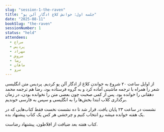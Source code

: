 ```yaml
---
slug: "session-1-the-raven"
title: "جلسه اول: خوانش کلاغ ادگار آلن پو"
date: "2025-08-11"
bookSlug: "the-raven"
sessionNumber: 1
status: "held"
attendees: 
  - سراج
  - پردیس
  - مهراد
  - سروش
  - رضا
  - ماهان
  - سرو
---
```


از اوایل ساعت ۲۰ شروع به خواندن کلاغ از ادگار آلن پو کردیم. پردیس متن انگلیسی شعر را همراه با ترجمه ماشینی آماده کرد و به گروه فرستاده بود، رضا هم ترجمه محمد دهقانی را خوانده بود. پس از کمی صحبت چون بعضی متن را نخوانده بودن، در زمان برگذاری کلاب ابتدا بخش‌ها را به انگلیسی و سپس به فارسی خوندیم. 

نشست در ساعت ۲۳ پایان یافت. قرار شد تا ده نشست نخست فقط کتاب‌هایی که در یک هفته خوانده میشه رو انتخاب کنیم و چرخشی هر کس یک کتاب پیشنهاد بده.

کتاب هفته بعد ضیافت از افلاطون، پیشنهاد رضاست.